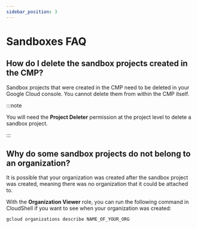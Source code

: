 ```yaml
---
sidebar_position: 3
---
```


# Sandboxes FAQ

## How do I delete the sandbox projects created in the CMP?&#x20;

Sandbox projects that were created in the CMP need to be deleted in your Google Cloud console. You cannot delete them from within the CMP itself.&#x20;

:::note

You will need the **Project Deleter** permission at the project level to delete a sandbox project.

:::

## Why do some sandbox projects do not belong to an organization?

It is possible that your organization was created after the sandbox project was created, meaning there was no organization that it could be attached to.

With the **Organization Viewer** role, you can run the following command in CloudShell if you want to see when your organization was created:

```
gcloud organizations describe NAME_OF_YOUR_ORG
```
